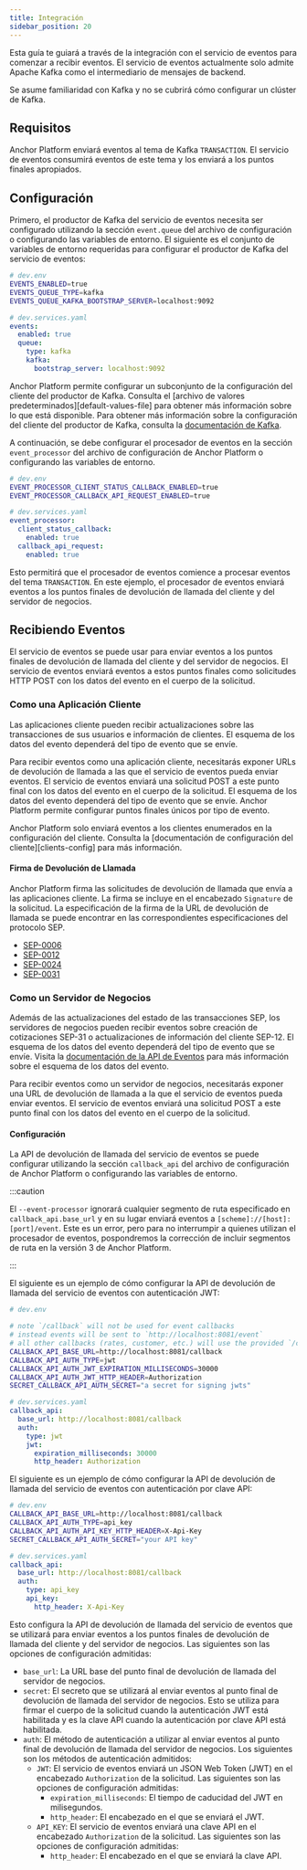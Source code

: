 ```yaml
---
title: Integración
sidebar_position: 20
---
```


Esta guía te guiará a través de la integración con el servicio de eventos para comenzar a recibir eventos. El servicio de eventos actualmente solo admite Apache Kafka como el intermediario de mensajes de backend.

Se asume familiaridad con Kafka y no se cubrirá cómo configurar un clúster de Kafka.

## Requisitos

Anchor Platform enviará eventos al tema de Kafka `TRANSACTION`. El servicio de eventos consumirá eventos de este tema y los enviará a los puntos finales apropiados.

## Configuración

Primero, el productor de Kafka del servicio de eventos necesita ser configurado utilizando la sección `event.queue` del archivo de configuración o configurando las variables de entorno. El siguiente es el conjunto de variables de entorno requeridas para configurar el productor de Kafka del servicio de eventos:

<CodeExample>

```bash
# dev.env
EVENTS_ENABLED=true
EVENTS_QUEUE_TYPE=kafka
EVENTS_QUEUE_KAFKA_BOOTSTRAP_SERVER=localhost:9092
```

```yaml
# dev.services.yaml
events:
  enabled: true
  queue:
    type: kafka
    kafka:
      bootstrap_server: localhost:9092
```

</CodeExample>

Anchor Platform permite configurar un subconjunto de la configuración del cliente del productor de Kafka. Consulta el [archivo de valores predeterminados][default-values-file] para obtener más información sobre lo que está disponible. Para obtener más información sobre la configuración del cliente del productor de Kafka, consulta la [documentación de Kafka](https://kafka.apache.org/documentation/#producerconfigs).

A continuación, se debe configurar el procesador de eventos en la sección `event_processor` del archivo de configuración de Anchor Platform o configurando las variables de entorno.

<CodeExample>

```bash
# dev.env
EVENT_PROCESSOR_CLIENT_STATUS_CALLBACK_ENABLED=true
EVENT_PROCESSOR_CALLBACK_API_REQUEST_ENABLED=true
```

```yaml
# dev.services.yaml
event_processor:
  client_status_callback:
    enabled: true
  callback_api_request:
    enabled: true
```

</CodeExample>

Esto permitirá que el procesador de eventos comience a procesar eventos del tema `TRANSACTION`. En este ejemplo, el procesador de eventos enviará eventos a los puntos finales de devolución de llamada del cliente y del servidor de negocios.

## Recibiendo Eventos

El servicio de eventos se puede usar para enviar eventos a los puntos finales de devolución de llamada del cliente y del servidor de negocios. El servicio de eventos enviará eventos a estos puntos finales como solicitudes HTTP POST con los datos del evento en el cuerpo de la solicitud.

### Como una Aplicación Cliente

Las aplicaciones cliente pueden recibir actualizaciones sobre las transacciones de sus usuarios e información de clientes. El esquema de los datos del evento dependerá del tipo de evento que se envíe.

Para recibir eventos como una aplicación cliente, necesitarás exponer URLs de devolución de llamada a las que el servicio de eventos pueda enviar eventos. El servicio de eventos enviará una solicitud POST a este punto final con los datos del evento en el cuerpo de la solicitud. El esquema de los datos del evento dependerá del tipo de evento que se envíe. Anchor Platform permite configurar puntos finales únicos por tipo de evento.

Anchor Platform solo enviará eventos a los clientes enumerados en la configuración del cliente. Consulta la [documentación de configuración del cliente][clients-config] para más información.

#### Firma de Devolución de Llamada

Anchor Platform firma las solicitudes de devolución de llamada que envía a las aplicaciones cliente. La firma se incluye en el encabezado `Signature` de la solicitud. La especificación de la firma de la URL de devolución de llamada se puede encontrar en las correspondientes especificaciones del protocolo SEP.

- [SEP-0006](https://github.com/stellar/stellar-protocol/blob/master/ecosystem/sep-0006.md#url-callback-signature)
- [SEP-0012](https://github.com/stellar/stellar-protocol/blob/master/ecosystem/sep-0012.md#callback-post-request)
- [SEP-0024](https://github.com/stellar/stellar-protocol/blob/master/ecosystem/sep-0024.md#url-callback-signature)
- [SEP-0031](https://github.com/stellar/stellar-protocol/blob/master/ecosystem/sep-0031.md#url-callback-signature)

### Como un Servidor de Negocios

Además de las actualizaciones del estado de las transacciones SEP, los servidores de negocios pueden recibir eventos sobre creación de cotizaciones SEP-31 o actualizaciones de información del cliente SEP-12. El esquema de los datos del evento dependerá del tipo de evento que se envíe. Visita la [documentación de la API de Eventos](../../api-reference/callbacks/post-event.api.mdx) para más información sobre el esquema de los datos del evento.

Para recibir eventos como un servidor de negocios, necesitarás exponer una URL de devolución de llamada a la que el servicio de eventos pueda enviar eventos. El servicio de eventos enviará una solicitud POST a este punto final con los datos del evento en el cuerpo de la solicitud.

#### Configuración

La API de devolución de llamada del servicio de eventos se puede configurar utilizando la sección `callback_api` del archivo de configuración de Anchor Platform o configurando las variables de entorno.

:::caution

El `--event-processor` ignorará cualquier segmento de ruta especificado en `callback_api.base_url` y en su lugar enviará eventos a `[scheme]://[host]:[port]/event`. Este es un error, pero para no interrumpir a quienes utilizan el procesador de eventos, pospondremos la corrección de incluir segmentos de ruta en la versión 3 de Anchor Platform.

:::

El siguiente es un ejemplo de cómo configurar la API de devolución de llamada del servicio de eventos con autenticación JWT:

<CodeExample>

```bash
# dev.env

# note `/callback` will not be used for event callbacks
# instead events will be sent to `http://localhost:8081/event`
# all other callbacks (rates, customer, etc.) will use the provided `/callback` root path
CALLBACK_API_BASE_URL=http://localhost:8081/callback
CALLBACK_API_AUTH_TYPE=jwt
CALLBACK_API_AUTH_JWT_EXPIRATION_MILLISECONDS=30000
CALLBACK_API_AUTH_JWT_HTTP_HEADER=Authorization
SECRET_CALLBACK_API_AUTH_SECRET="a secret for signing jwts"
```

```yaml
# dev.services.yaml
callback_api:
  base_url: http://localhost:8081/callback
  auth:
    type: jwt
    jwt:
      expiration_milliseconds: 30000
      http_header: Authorization
```

</CodeExample>

El siguiente es un ejemplo de cómo configurar la API de devolución de llamada del servicio de eventos con autenticación por clave API:

<CodeExample>

```bash
# dev.env
CALLBACK_API_BASE_URL=http://localhost:8081/callback
CALLBACK_API_AUTH_TYPE=api_key
CALLBACK_API_AUTH_API_KEY_HTTP_HEADER=X-Api-Key
SECRET_CALLBACK_API_AUTH_SECRET="your API key"
```

```yaml
# dev.services.yaml
callback_api:
  base_url: http://localhost:8081/callback
  auth:
    type: api_key
    api_key:
      http_header: X-Api-Key
```

</CodeExample>

Esto configura la API de devolución de llamada del servicio de eventos que se utilizará para enviar eventos a los puntos finales de devolución de llamada del cliente y del servidor de negocios. Las siguientes son las opciones de configuración admitidas:

- `base_url`: La URL base del punto final de devolución de llamada del servidor de negocios.
- `secret`: El secreto que se utilizará al enviar eventos al punto final de devolución de llamada del servidor de negocios. Esto se utiliza para firmar el cuerpo de la solicitud cuando la autenticación JWT está habilitada y es la clave API cuando la autenticación por clave API está habilitada.
- `auth`: El método de autenticación a utilizar al enviar eventos al punto final de devolución de llamada del servidor de negocios. Los siguientes son los métodos de autenticación admitidos:
  - `JWT`: El servicio de eventos enviará un JSON Web Token (JWT) en el encabezado `Authorization` de la solicitud. Las siguientes son las opciones de configuración admitidas:
    - `expiration_milliseconds`: El tiempo de caducidad del JWT en milisegundos.
    - `http_header`: El encabezado en el que se enviará el JWT.
  - `API_KEY`: El servicio de eventos enviará una clave API en el encabezado `Authorization` de la solicitud. Las siguientes son las opciones de configuración admitidas:
    - `http_header`: El encabezado en el que se enviará la clave API.

[archivo-de-valores-predeterminados]: https://github.com/stellar/java-stellar-anchor-sdk/blob/develop/platform/src/main/resources/config/anchor-config-default-values.yaml
[configuración-de-clientes]: ../../admin-guide/sep10/README.mdx#config-with-client-attribution
